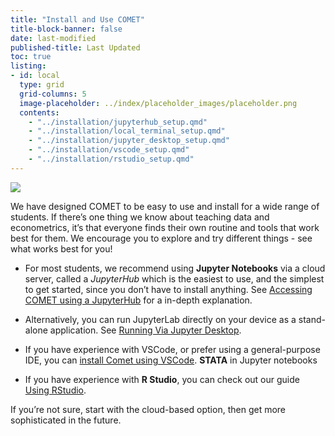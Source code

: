 ```yaml
---
title: "Install and Use COMET"
title-block-banner: false
date: last-modified
published-title: Last Updated
toc: true
listing:
- id: local
  type: grid
  grid-columns: 5
  image-placeholder: ../index/placeholder_images/placeholder.png
  contents:
    - "../installation/jupyterhub_setup.qmd"
    - "../installation/local_terminal_setup.qmd"
    - "../installation/jupyter_desktop_setup.qmd"
    - "../installation/vscode_setup.qmd"
    - "../installation/rstudio_setup.qmd"
---
```


![](../media/installing_locally_image.png)

We have designed COMET to be easy to use and install for a wide range of students. If there's one thing we know about teaching data and econometrics, it's that everyone finds their own routine and tools that work best for them. We encourage you to explore and try different things - see what works best for you!

-   For most students, we recommend using **Jupyter Notebooks** via a cloud server, called a *JupyterHub* which is the easiest to use, and the simplest to get started, since you don't have to install anything. See [Accessing COMET using a JupyterHub](jupyterhub_setup.qmd) for a in-depth explanation.

-   Alternatively, you can run JupyterLab directly on your device as a stand-alone application. See [Running Via Jupyter Desktop](jupyter_desktop_setup.qmd).

-   If you have experience with VSCode, or prefer using a general-purpose IDE, you can [install Comet using VSCode](vscode_setup.qmd). **STATA** in Jupyter notebooks

-   If you have experience with **R Studio**, you can check out our guide [Using RStudio](rstudio_setup.qmd).

If you're not sure, start with the cloud-based option, then get more sophisticated in the future.

:::{#local}
:::
